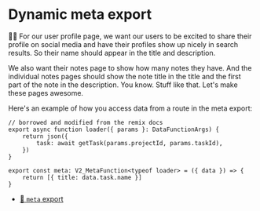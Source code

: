 # Dynamic meta export

👨‍💼 For our user profile page, we want our users to be excited to share their
profile on social media and have their profiles show up nicely in search
results. So their name should appear in the title and description.

We also want their notes page to show how many notes they have. And the
individual notes pages should show the note title in the title and the first
part of the note in the description. You know. Stuff like that. Let's make these
pages awesome.

Here's an example of how you access data from a route in the meta export:

```tsx
// borrowed and modified from the remix docs
export async function loader({ params }: DataFunctionArgs) {
	return json({
		task: await getTask(params.projectId, params.taskId),
	})
}

export const meta: V2_MetaFunction<typeof loader> = ({ data }) => {
	return [{ title: data.task.name }]
}
```

- [📜 `meta` export](https://remix.run/docs/en/main/route/meta-v2)
